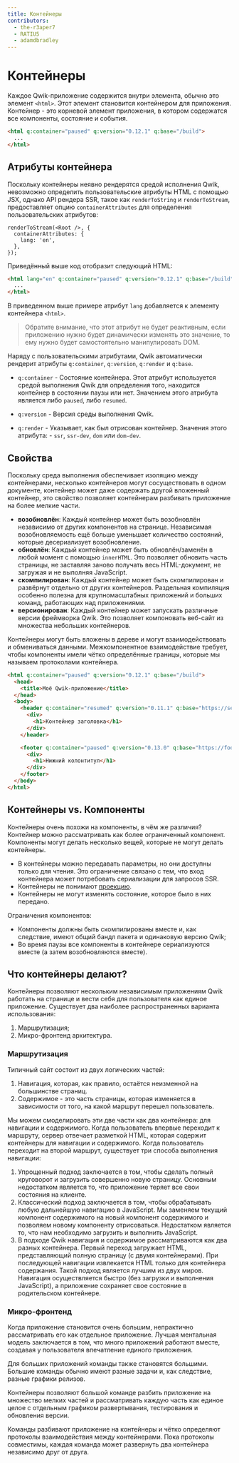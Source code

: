 ```yaml
---
title: Контейнеры
contributors:
  - the-r3aper7
  - RATIU5
  - adamdbradley
---
```


# Контейнеры

Каждое Qwik-приложение содержится внутри элемента, обычно это элемент `<html>`. Этот элемент становится контейнером для приложения. Контейнер - это корневой элемент приложения, в котором содержатся все компоненты, состояние и события.

```html
<html q:container="paused" q:version="0.12.1" q:base="/build">
  ...
</html>
```

## Атрибуты контейнера

Поскольку контейнеры неявно рендерятся средой исполнения Qwik, невозможно определить пользовательские атрибуты HTML с помощью JSX, однако API рендера SSR, такое как `renderToString` и `renderToStream`, предоставляет опцию `containerAttributes` для определения пользовательских атрибутов:

```tsx
renderToStream(<Root />, {
  containerAttributes: {
    lang: 'en',
  },
});
```

Приведённый выше код отобразит следующий HTML:

```html
<html lang="en" q:container="paused" q:version="0.12.1" q:base="/build">
  ...
</html>
```

В приведенном выше примере атрибут `lang` добавляется к элементу контейнера `<html>`.

> Обратите внимание, что этот атрибут не будет реактивным, если приложению нужно будет динамически изменять это значение, то ему нужно будет самостоятельно манипулировать DOM.

Наряду с пользовательскими атрибутами, Qwik автоматически рендерит атрибуты `q:container`, `q:version`, `q:render` и `q:base`.

- `q:container` - Состояние контейнера. Этот атрибут используется средой выполнения Qwik для определения того, находится контейнер в состоянии паузы или нет. Значением этого атрибута является либо `paused`, либо `resumed`.

- `q:version` - Версия среды выполнения Qwik.

- `q:render` - Указывает, как был отрисован контейнер. Значения этого атрибута: - `ssr`, `ssr-dev`, `dom` или `dom-dev`.

## Свойства

Поскольку среда выполнения обеспечивает изоляцию между контейнерами, несколько контейнеров могут сосуществовать в одном документе, контейнер может даже содержать другой вложенный контейнер, это свойство позволяет контейнерам разбивать приложение на более мелкие части.

- **возобновлён**: Каждый контейнер может быть возобновлён независимо от других компонентов на странице. Независимая возобновляемость ещё больше уменьшает количество состояний, которые десериализует возобновление.
- **обновлён**: Каждый контейнер может быть обновлён/заменён в любой момент с помощью `innerHTML`. Это позволяет обновить часть страницы, не заставляя заново получать весь HTML-документ, не загружая и не выполняя JavaScript.
- **скомпилирован**: Каждый контейнер может быть скомпилирован и развёрнут отдельно от других контейнеров. Раздельная компиляция особенно полезна для крупномасштабных приложений и больших команд, работающих над приложениями.
- **версионирован**: Каждый контейнер может запускать различные версии фреймворка Qwik. Это позволяет компоновать веб-сайт из множества небольших контейнеров.

Контейнеры могут быть вложены в дереве и могут взаимодействовать и обмениваться данными. Межкомпонентное взаимодействие требует, чтобы компоненты имели чётко определённые границы, которые мы называем протоколами контейнера.

```html
<html q:container="paused" q:version="0.12.1" q:base="/build">
  <head>
    <title>Моё Qwik-приложение</title>
  </head>
  <body>
    <header q:container="resumed" q:version="0.11.1" q:base="https://server.a/build">
      <div>
        <h1>Контейнер заголовка</h1>
      </div>
    </header>

    <footer q:container="paused" q:version="0.13.0" q:base="https://footer.server.b/">
      <div>
        <h1>Нижний колонтитул</h1>
      </div>
    </footer>
  </body>
</html>
```

## Контейнеры vs. Компоненты

Контейнеры очень похожи на компоненты, в чём же различия? Контейнер можно рассматривать как более ограниченный компонент. Компоненты могут делать несколько вещей, которые не могут делать контейнеры.

- В контейнеры можно передавать параметры, но они доступны только для чтения. Это ограничение связано с тем, что вход контейнера может потребовать сериализации для запросов SSR.
- Контейнеры не понимают [проекцию](../../../docs/components/projection/index.mdx).
- Контейнеры не могут изменять состояние, которое было в них передано.

Ограничения компонентов:

- Компоненты должны быть скомпилированы вместе и, как следствие, имеют общий бандл пакета и одинаковую версию Qwik;
- Во время паузы все компоненты в контейнере сериализуются вместе (а затем возобновляются вместе).

## Что контейнеры делают?

Контейнеры позволяют нескольким независимым приложениям Qwik работать на странице и вести себя для пользователя как единое приложение. Существует два наиболее распространенных варианта использования:

1. Маршрутизация;
2. Микро-фронтенд архитектура.

### Маршрутизация

Типичный сайт состоит из двух логических частей:

1. Навигация, которая, как правило, остаётся неизменной на большинстве страниц.
2. Содержимое - это часть страницы, которая изменяется в зависимости от того, на какой маршрут перешел пользователь.

Мы можем смоделировать эти две части как два контейнера: для навигации и содержимого. Когда пользователь впервые переходит к маршруту, сервер отвечает разметкой HTML, которая содержит контейнеры для навигации и содержимого. Когда пользователь переходит на второй маршрут, существует три способа выполнения навигации:

1. Упрощенный подход заключается в том, чтобы сделать полный круговорот и загрузить совершенно новую страницу. Основным недостатком является то, что приложение теряет все свои состояния на клиенте.
2. Классический подход заключается в том, чтобы обрабатывать любую дальнейшую навигацию в JavaScript. Мы заменяем текущий компонент содержимого на новый компонент содержимого и позволяем новому компоненту отрисоваться. Недостатком является то, что нам необходимо загрузить и выполнить JavaScript.
3. В подходе Qwik навигация и содержимое рассматриваются как два разных контейнера. Первый переход загружает HTML, представляющий полную страницу (с двумя контейнерами). При последующей навигации извлекается HTML только для контейнера содержания. Такой подход является лучшим из двух миров. Навигация осуществляется быстро (без загрузки и выполнения JavaScript), а приложение сохраняет свое состояние в родительском контейнере.

### Микро-фронтенд

Когда приложение становится очень большим, непрактично рассматривать его как отдельное приложение. Лучшая ментальная модель заключается в том, что много приложений работают вместе, создавая у пользователя впечатление единого приложения.

Для больших приложений команды также становятся большими. Большие команды обычно имеют разные задачи и, как следствие, разные графики релизов.

Контейнеры позволяют большой команде разбить приложение на множество мелких частей и рассматривать каждую часть как единое целое с отдельным графиком развертывания, тестирования и обновления версии.

Команды разбивают приложение на контейнеры и чётко определяют протоколы взаимодействия между контейнерами. Пока протоколы совместимы, каждая команда может развернуть два контейнера независимо друг от друга.

